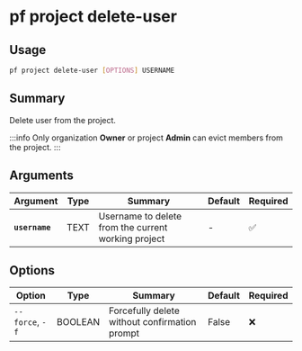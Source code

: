 # pf project delete-user

## Usage

```bash
pf project delete-user [OPTIONS] USERNAME
```

## Summary

Delete user from the project.

:::info
Only organization **Owner** or project **Admin** can evict members from the project.
:::

## Arguments

| Argument | Type | Summary | Default | Required | 
|----------|------|---------|---------|----------|
| **`username`** | TEXT | Username to delete from the current working project | - | ✅ |

## Options

| Option | Type | Summary | Default | Required |
|--------|------|---------|---------|----------|
| `--force`, `-f` | BOOLEAN | Forcefully delete without confirmation prompt | False | ❌ |
